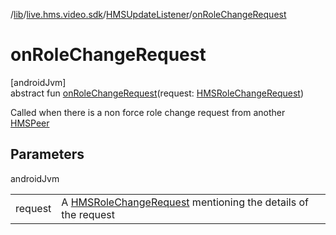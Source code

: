 /[lib](/api-reference/android/v2/home/content)/[live.hms.video.sdk](../index)/[HMSUpdateListener](index)/[onRoleChangeRequest](on-role-change-request)

# onRoleChangeRequest

[androidJvm]\
abstract fun [onRoleChangeRequest](on-role-change-request)(request: [HMSRoleChangeRequest](../../live.hms.video.sdk.models/-h-m-s-role-change-request/index))

Called when there is a non force role change request from another [HMSPeer](../../live.hms.video.sdk.models/-h-m-s-peer/index)

## Parameters

androidJvm

|         |                                                                                                                                  |
| ------- | -------------------------------------------------------------------------------------------------------------------------------- |
| request | A [HMSRoleChangeRequest](../../live.hms.video.sdk.models/-h-m-s-role-change-request/index) mentioning the details of the request |
